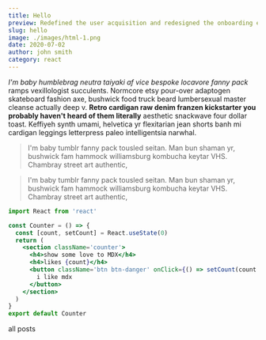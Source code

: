 ```yaml
---
title: Hello
preview: Redefined the user acquisition and redesigned the onboarding experience, all within 3 working weeks.
slug: hello
image: ./images/html-1.png
date: 2020-07-02
author: john smith
category: react
---
```



_I'm baby humblebrag neutra taiyaki af vice bespoke locavore fanny pack_ ramps vexillologist succulents. Normcore etsy pour-over adaptogen skateboard fashion axe, bushwick food truck beard lumbersexual master cleanse actually deep v. **Retro cardigan raw denim franzen kickstarter you probably haven't heard of them literally** aesthetic snackwave four dollar toast. Keffiyeh synth umami, helvetica yr flexitarian jean shorts banh mi cardigan leggings letterpress paleo intelligentsia narwhal.

<blockquote>
  I'm baby tumblr fanny pack tousled seitan. Man bun shaman yr, bushwick fam
  hammock williamsburg kombucha keytar VHS. Chambray street art authentic,
</blockquote>

<blockquote display='info'>
  I'm baby tumblr fanny pack tousled seitan. Man bun shaman yr, bushwick fam
  hammock williamsburg kombucha keytar VHS. Chambray street art authentic,
</blockquote>

```jsx
import React from 'react'

const Counter = () => {
  const [count, setCount] = React.useState(0)
  return (
    <section className='counter'>
      <h4>show some love to MDX</h4>
      <h4>likes {count}</h4>
      <button className='btn btn-danger' onClick={() => setCount(count + 1)}>
        i like mdx
      </button>
    </section>
  )
}
export default Counter
```

<Link to='/posts' className='btn center-btn'>
  all posts
</Link>
